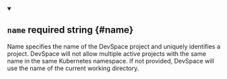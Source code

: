 
<details className="config-field" data-expandable="false" open>
<summary>

## `name` <span className="config-field-required" data-required="false">required</span> <span className="config-field-type">string</span> <span className="config-field-default"></span> <span className="config-field-enum"></span> {#name}

Name specifies the name of the DevSpace project and uniquely identifies a project.
DevSpace will not allow multiple active projects with the same name in the same Kubernetes namespace.
If not provided, DevSpace will use the name of the current working directory.
</summary>



</details>
